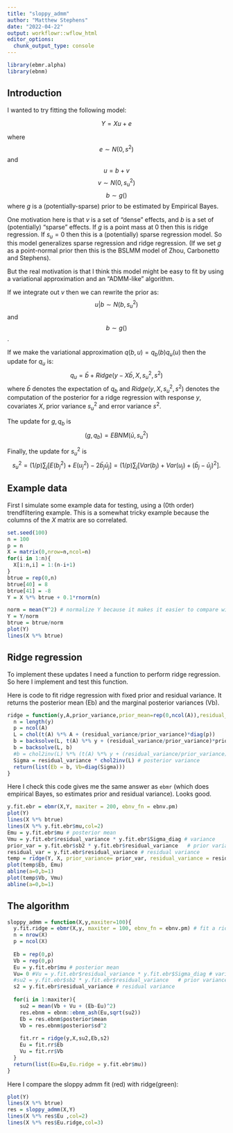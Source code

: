 ```yaml
---
title: "sloppy_admm"
author: "Matthew Stephens"
date: "2022-04-22"
output: workflowr::wflow_html
editor_options:
  chunk_output_type: console
---
```


```r
library(ebmr.alpha)
library(ebnm)
```

## Introduction

I wanted to try fitting the following model:

$$Y = Xu + e$$

where $$e \sim N(0,s^2)$$ and
$$u = b + v$$
$$v \sim N(0,s_u^2)$$
$$b \sim g()$$
where $g$ is a (potentially-sparse) prior to be estimated by Empirical Bayes.

One motivation here is that $v$ is a set of "dense" effects, and $b$ is a set of (potentially) "sparse" effects. If $g$ is a point mass at 0 then this is ridge regression.
If $s_u =0$ then this is a (potentially) sparse regression model. So this model generalizes sparse regression and ridge regression. (If we set $g$ as a point-normal prior then this is the BSLMM model of Zhou, Carbonetto and Stephens).

But the real motivation is that I think this model might be easy to fit by using a variational approximation and an "ADMM-like" algorithm.

If we integrate out $v$ then we can rewrite the prior as:
$$u|b \sim N(b, s_u^2)$$
and
$$b \sim g()$$.

If we make the variational approximation $q(b,u) = q_b(b)q_u(u)$
then the update for $q_u$ is:
$$q_u = \bar{b} + Ridge(y-X\bar{b},X,s_u^2,s^2)$$
where $\bar{b}$ denotes the expectation of $q_b$ and $Ridge(y,X,s^2_u,s^2)$ denotes the computation of the posterior for a ridge
regression with response $y$, covariates $X$, prior variance $s^2_u$ and error variance $s^2$.

The update for $g,q_b$ is 
$$(g,q_b) = EBNM(\bar{u}, s^2_u)$$

Finally, the update for $s^2_u$ is
$$s^2_u = (1/p)\sum_j [E(b_j^2) + E(u_j^2) - 2\bar{b}_j\bar{u}_j] = (1/p)\sum_j  [Var(b_j)+Var(u_j) + (\bar{b}_j-\bar{u}_j)^2].$$


## Example data

First I simulate some example data for testing, using a (0th order) trendfiltering
example. This is a somewhat tricky example
because the columns of the $X$ matrix are so correlated.

```r
set.seed(100)
n = 100
p = n
X = matrix(0,nrow=n,ncol=n)
for(i in 1:n){
  X[i:n,i] = 1:(n-i+1)
}
btrue = rep(0,n)
btrue[40] = 8
btrue[41] = -8
Y = X %*% btrue + 0.1*rnorm(n)

norm = mean(Y^2) # normalize Y because it makes it easier to compare with glmnet
Y = Y/norm
btrue = btrue/norm
plot(Y)
lines(X %*% btrue)
```


## Ridge regression

To implement these updates I need a function to perform ridge regression.
So here I implement and test this function. 


Here is code to fit ridge regression with fixed prior and residual variance.
It returns the posterior mean (Eb) and the marginal posterior variances (Vb).
```r
ridge = function(y,A,prior_variance,prior_mean=rep(0,ncol(A)),residual_variance=1){
  n = length(y)
  p = ncol(A)
  L = chol(t(A) %*% A + (residual_variance/prior_variance)*diag(p))
  b = backsolve(L, t(A) %*% y + (residual_variance/prior_variance)*prior_mean, transpose=TRUE)
  b = backsolve(L, b)
  #b = chol2inv(L) %*% (t(A) %*% y + (residual_variance/prior_variance)*prior_mean)
  Sigma = residual_variance * chol2inv(L) # posterior variance
  return(list(Eb = b, Vb=diag(Sigma)))
}
```

Here I check this code gives me the same answer as `ebmr` (which does empirical Bayes, so estimates prior and residual variance). Looks good.
```r
y.fit.ebr = ebmr(X,Y, maxiter = 200, ebnv_fn = ebnv.pm)
plot(Y)
lines(X %*% btrue)
lines(X %*% y.fit.ebr$mu,col=2)
Emu = y.fit.ebr$mu # posterior mean
Vmu = y.fit.ebr$residual_variance * y.fit.ebr$Sigma_diag # variance 
prior_var = y.fit.ebr$sb2 * y.fit.ebr$residual_variance   # prior variance 
residual_var = y.fit.ebr$residual_variance # residual variance
temp = ridge(Y, X, prior_variance= prior_var, residual_variance = residual_var)
plot(temp$Eb, Emu)
abline(a=0,b=1)
plot(temp$Vb, Vmu)
abline(a=0,b=1)
```

## The algorithm 

```r
sloppy_admm = function(X,y,maxiter=100){
  y.fit.ridge = ebmr(X,y, maxiter = 100, ebnv_fn = ebnv.pm) # fit a ridge regression
  n = nrow(X)
  p = ncol(X)
  
  Eb = rep(0,p)
  Vb = rep(0,p)
  Eu = y.fit.ebr$mu # posterior mean
  Vu= 0 #Vu = y.fit.ebr$residual_variance * y.fit.ebr$Sigma_diag # variance 
  #su2 = y.fit.ebr$sb2 * y.fit.ebr$residual_variance   # prior variance 
  s2 = y.fit.ebr$residual_variance # residual variance
  
  for(i in 1:maxiter){
    su2 = mean(Vb + Vu + (Eb-Eu)^2)
    res.ebnm = ebnm::ebnm_ash(Eu,sqrt(su2))
    Eb = res.ebnm$posterior$mean
    Vb = res.ebnm$posterior$sd^2
    
    fit.rr = ridge(y,X,su2,Eb,s2)
    Eu = fit.rr$Eb
    Vu = fit.rr$Vb
  }
  return(list(Eu=Eu,Eu.ridge = y.fit.ebr$mu))
}
```

Here I compare the sloppy admm fit (red) with ridge(green):
```r
plot(Y)
lines(X %*% btrue)
res = sloppy_admm(X,Y)
lines(X %*% res$Eu ,col=2)
lines(X %*% res$Eu.ridge,col=3)
```

